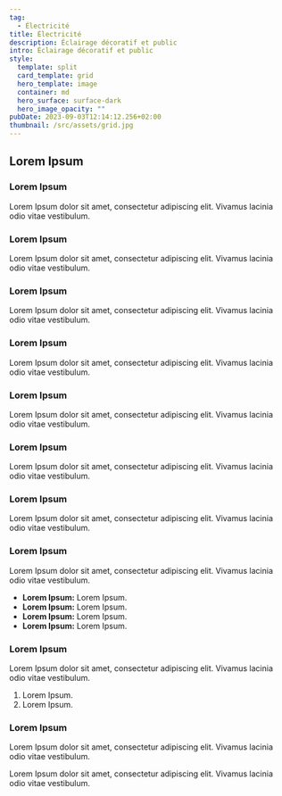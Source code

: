 ```yaml
---
tag:
  - Électricité
title: Électricité
description: Éclairage décoratif et public
intro: Éclairage décoratif et public
style:
  template: split
  card_template: grid
  hero_template: image
  container: md
  hero_surface: surface-dark
  hero_image_opacity: ""
pubDate: 2023-09-03T12:14:12.256+02:00
thumbnail: /src/assets/grid.jpg
---
```

## Lorem Ipsum

### Lorem Ipsum

Lorem Ipsum dolor sit amet, consectetur adipiscing elit. Vivamus lacinia odio vitae vestibulum.

### Lorem Ipsum

Lorem Ipsum dolor sit amet, consectetur adipiscing elit. Vivamus lacinia odio vitae vestibulum.

### Lorem Ipsum

Lorem Ipsum dolor sit amet, consectetur adipiscing elit. Vivamus lacinia odio vitae vestibulum.

### Lorem Ipsum

Lorem Ipsum dolor sit amet, consectetur adipiscing elit. Vivamus lacinia odio vitae vestibulum.

### Lorem Ipsum

Lorem Ipsum dolor sit amet, consectetur adipiscing elit. Vivamus lacinia odio vitae vestibulum.

### Lorem Ipsum

Lorem Ipsum dolor sit amet, consectetur adipiscing elit. Vivamus lacinia odio vitae vestibulum.

### Lorem Ipsum

Lorem Ipsum dolor sit amet, consectetur adipiscing elit. Vivamus lacinia odio vitae vestibulum.

### Lorem Ipsum

Lorem Ipsum dolor sit amet, consectetur adipiscing elit. Vivamus lacinia odio vitae vestibulum.

- **Lorem Ipsum:** Lorem Ipsum.
- **Lorem Ipsum:** Lorem Ipsum.
- **Lorem Ipsum:** Lorem Ipsum.
- **Lorem Ipsum:** Lorem Ipsum.

### Lorem Ipsum

Lorem Ipsum dolor sit amet, consectetur adipiscing elit. Vivamus lacinia odio vitae vestibulum.

1. Lorem Ipsum.
1. Lorem Ipsum.

### Lorem Ipsum

Lorem Ipsum dolor sit amet, consectetur adipiscing elit. Vivamus lacinia odio vitae vestibulum.

Lorem Ipsum dolor sit amet, consectetur adipiscing elit. Vivamus lacinia odio vitae vestibulum.
